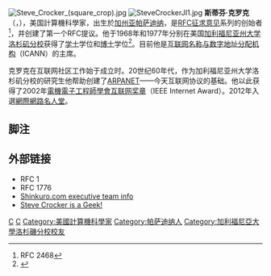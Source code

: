[[File:Steve_Crocker_(square_crop).jpg|right]]
[[File:SteveCrockerJI1.jpg|right]]
'''斯蒂芬·克罗克'''（{{lang-en|Stephen D. Crocker}}，{{bd|1944年|10月15日|||}}），美国計算機科學家，出生於[[加州|加州]][[帕萨迪纳_(加利福尼亚州)|亚帕萨迪纳]]，是[[RFC|RFC征求意见]]系列的创始者<ref>RFC 2468</ref>，并创建了第一个RFC提议。他于1968年和1977年分别在美国[[UCLA|加利福尼亚州大学洛杉矶分校]]获得了[[学士|学士]]学位和[[博士|博士]]学位<ref>{{cite web|url=http://www.magazine.ucla.edu/year1997/fall97_03.html|title=Wired!|author=Matthew Lyon|publisher=UCLA Magazine|date=Fall 1997|accessdate=2009-04-09|archive-date=2009-12-26|archive-url=https://web.archive.org/web/20091226220313/http://www.magazine.ucla.edu/year1997/fall97_03.html|dead-url=no}}</ref>。目前他是[[互联网名称与数字地址分配机构|互联网名称与数字地址分配机构]]（ICANN）的主席。

克罗克在互联网社区工作始于成立时。20世纪60年代，作为加利福尼亚州大学洛杉矶分校的研究生他帮助创建了[[ARPANET|ARPANET]]——今天互联网协议的基础。他以此获得了2002年[[電機電子工程師學會|電機電子工程師學會]][[IEEE互联网奖章|互联网奖章]]（IEEE Internet Award）。2012年入選[[網際網路名人堂|網際網路名人堂]]。

== 脚注 ==
<references />

== 外部链接 ==
{{commons category|Steve Crocker}}
* RFC 1
* RFC 1776
*[https://web.archive.org/web/20060105044126/http://www.shinkuro.com/about.php Shinkuro.com executive team info]
*[https://archive.is/20130112083901/http://www.alpha.geek.nz/ Steve Crocker is a Geek!]

{{Internet Hall of Fame}}

{{Authority control}}
{{DEFAULTSORT:Crocker, Steve}}
{{US-scientist-stub}}

[[Category:在世人物|C]]
[[Category:1944年出生|C]]
[[Category:美國計算機科學家|Category:美國計算機科學家]]
[[Category:帕萨迪纳人|Category:帕萨迪纳人]]
[[Category:加利福尼亞大學洛杉磯分校校友|Category:加利福尼亞大學洛杉磯分校校友]]